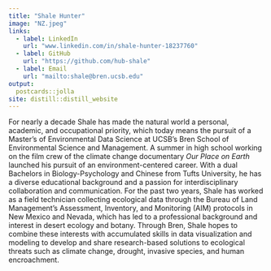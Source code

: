 ```yaml
---
title: "Shale Hunter"
image: "NZ.jpeg"
links:
  - label: LinkedIn
    url: "www.linkedin.com/in/shale-hunter-18237760"
  - label: GitHub
    url: "https://github.com/hub-shale"
  - label: Email
    url: "mailto:shale@bren.ucsb.edu"
output:
  postcards::jolla
site: distill::distill_website
---
```



For nearly a decade Shale has made the natural world a personal, academic, and occupational priority, which today means the pursuit of a Master’s of Environmental Data Science at UCSB’s Bren School of Environmental Science and Management. A summer in high school working on the film crew of the climate change documentary *Our Place on Earth* launched his pursuit of an environment-centered career. With a dual Bachelors in Biology-Psychology and Chinese from Tufts University, he has a diverse educational background and a passion for interdisciplinary collaboration and communication. For the past two years, Shale has worked as a field technician collecting ecological data through the Bureau of Land Management’s Assessment, Inventory, and Monitoring (AIM) protocols in New Mexico and Nevada, which has led to a professional background and interest in desert ecology and botany. Through Bren, Shale hopes to combine these interests with accumulated skills in data visualization and modeling to develop and share research-based solutions to ecological threats such as climate change, drought, invasive species, and human encroachment.


<!-- 
Other (shorter) bio option:
Shale is currently pursuing a Master's of Environmental Data Science at UCSB's Bren School of Environmental Science and Management. With a dual Bachelors in Biology-Psychology and Chinese from Tufts University, he has a diverse education background and a passion for interdisciplinary collaboration and communication. For the past few years, Shale has worked as a field technician collecting ecological data through the Bureau of Land Management's Assessment, Inventory, and Monitoring (AIM) protocols in New Mexico and Nevada, which has led to a professional background and interest in desert ecology and botany. Through Bren, Shale hopes to combine these interests with accumulated skills in data visualization and modeling to develop and share research-based solutions to ecological threats such as climate change, drought, invasive species, and human encroachment.
-->
